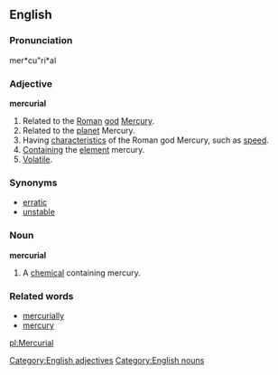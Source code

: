 ==English==

===Pronunciation===
mer*cu"ri*al

===Adjective===
'''mercurial'''
# Related to the [[Roman]] [[god]] [[Mercury]].
# Related to the [[planet]] Mercury.
# Having [[characteristic]]s of the Roman god Mercury, such as [[speed]].
# [[contain|Contain]]ing the [[element]] mercury.
# [[volatile|Volatile]].

===Synonyms===
* [[erratic]]
* [[unstable]]

===Noun===
'''mercurial'''
# A [[chemical]] containing mercury.

===Related words===
* [[mercurially]]
* [[mercury]]

[[Category:English adjectives]]
[[Category:English nouns]]

[[pl:Mercurial]]